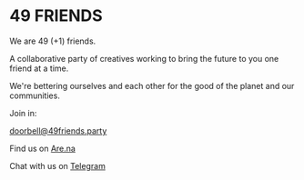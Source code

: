 # 49 FRIENDS

We are 49 (+1) friends.

A collaborative party of creatives working to bring the future to you one friend at a time.

We're bettering ourselves and each other for the good of the planet and our communities.

Join in:

[doorbell@49friends.party](mailto:doorbell@49friends.party)

Find us on [Are.na](https://www.are.na/49friends-party)

Chat with us on [Telegram](https://t.me/fortyninefriends)
